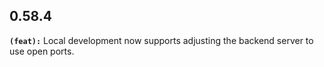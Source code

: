 ## 0.58.4
**`(feat):`** Local development now supports adjusting the backend server to use open ports.


